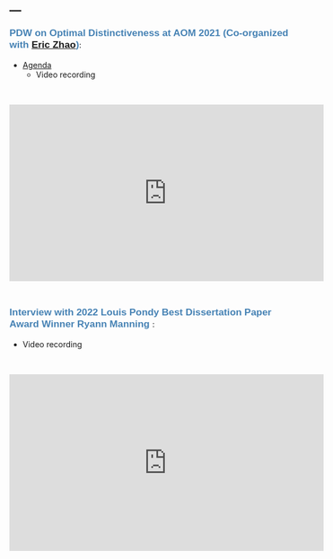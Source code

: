 ---
---

<link rel="stylesheet" href="style.css" type="text/css">

  
**<span style="color:#4682b4; font-size: 13pt; font-family:'Arial'">PDW on Optimal Distinctiveness at AOM 2021 (Co-organized with [Eric Zhao](https://www.ericzhao.org))<span>**:

<p style="color:#778899; font-size: 13pt; font-family:'Arial'" >
  + [Agenda](files/od/AOM_PDW_2021_OD_agenda.pdf)
  + Video recording </p>

&nbsp;

  <iframe width="560" height="315" src="https://www.youtube.com/embed/1geKPWiFbjU" title="YouTube video player" frameborder="0" allow="accelerometer; autoplay; clipboard-write; encrypted-media; gyroscope; picture-in-picture" allowfullscreen></iframe>

&nbsp;

**<span style="color:#4682b4; font-size: 13pt; font-family:'Arial'">Interview with 2022 Louis Pondy Best Dissertation Paper Award Winner Ryann Manning <span>**:
<p style="color:#778899; font-size: 13pt; font-family:'Arial'" >
  + Video recording </p>

&nbsp;

  <iframe width="560" height="315" src="https://www.youtube.com/embed/BGdvAosKql8" title="YouTube video player" frameborder="0" allow="accelerometer; autoplay; clipboard-write; encrypted-media; gyroscope; picture-in-picture" allowfullscreen></iframe>